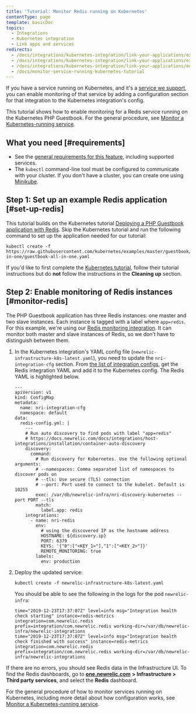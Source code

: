 ```yaml
---
title: 'Tutorial: Monitor Redis running on Kubernetes'
contentType: page
template: basicDoc
topics:
  - Integrations
  - Kubernetes integration
  - Link apps and services
redirects:
  - /docs/integrations/kubernetes-integration/link-your-applications/example-monitoring-service-redis-running-kubernetes
  - /docs/integrations/kubernetes-integration/link-your-applications/example-how-monitor-service-redis-running-kubernetes
  - /docs/integrations/kubernetes-integration/link-your-applications/monitor-service-running-kubernetes-tutorial
  - /docs/monitor-service-running-kubernetes-tutorial
---
```


If you have a service running on Kubernetes, and it's a [service we support](/docs/monitor-service-running-kubernetes#integration-configs), you can enable monitoring of that service by adding a configuration section for that integration to the Kubernetes integration's config.

This tutorial shows how to enable monitoring for a Redis service running on the Kubernetes PHP Guestbook. For the general procedure, see [Monitor a Kubernetes-running service](/docs/monitor-service-running-kubernetes).

## What you need [#requirements]

* See the [general requirements for this feature](/docs/monitor-service-running-kubernetes#requirements), including supported services.
* The `kubectl` command-line tool must be configured to communicate with your cluster. If you don't have a cluster, you can create one using [Minikube](https://kubernetes.io/docs/setup/minikube).

## Step 1: Set up an example Redis application [#set-up-redis]

This tutorial builds on the Kubernetes tutorial [Deploying a PHP Guestbook application with Redis](https://kubernetes.io/docs/tutorials/stateless-application/guestbook/). Skip the Kubernetes tutorial and run the following command to set up the application needed for our tutorial:

```
kubectl create -f https://raw.githubusercontent.com/kubernetes/examples/master/guestbook/all-in-one/guestbook-all-in-one.yaml
```

If you'd like to first complete the [Kubernetes tutorial](https://kubernetes.io/docs/tutorials/stateless-application/guestbook/), follow their tutorial instructions but do **not** follow the instructions in the **Cleaning up** section.

## Step 2: Enable monitoring of Redis instances [#monitor-redis]

The PHP Guestbook application has three Redis instances: one master and two slave instances. Each instance is tagged with a label where `app=redis`. For this example, we're using our [Redis monitoring integration](https://docs.newrelic.com/docs/integrations/host-integrations/host-integrations-list/redis-monitoring-integration). It can monitor both master and slave instances of Redis, so we don’t have to distinguish between them.

1. In the Kubernetes integration's YAML config file (`newrelic-infrastructure-k8s-latest.yaml`), you need to update the `nri-integration-cfg` section. From [the list of integration configs](/docs/monitor-service-running-kubernetes#integration-configs), get the Redis integration YAML and add it to the Kubernetes config. The Redis YAML is highlighted below.

   ```
   ---
   apiVersion: v1
   kind: ConfigMap
   metadata:
     name: nri-integration-cfg
     namespace: default
   data:
     redis-config.yml: |
       ---
       # Run auto discovery to find pods with label "app=redis"
       # https://docs.newrelic.com/docs/integrations/host-integrations/installation/container-auto-discovery
       discovery:
         command:
           # Run discovery for Kubernetes. Use the following optional arguments:
           # --namespaces: Comma separated list of namespaces to discover pods on
           # --tls: Use secure (TLS) connection
           # --port: Port used to connect to the kubelet. Default is 10255
           exec: /var/db/newrelic-infra/nri-discovery-kubernetes --port PORT --tls
           match:
             label.app: redis
       integrations:
         - name: nri-redis
           env:
             # using the discovered IP as the hostname address
             HOSTNAME: ${discovery.ip}
             PORT: 6379
             KEYS: '{"0":["<KEY_1>"],"1":["<KEY_2>"]}'
             REMOTE_MONITORING: true
           labels:
             env: production
   ```
2. Deploy the updated service:

   ```
   kubectl create -f newrelic-infrastructure-k8s-latest.yaml
   ```

   You should be able to see the following in the logs for the pod `newrelic-infra`:

   ```
   time="2019-12-23T17:37:07Z" level=info msg="Integration health check starting" instance=redis-metrics integration=com.newrelic.redis prefix=integration/com.newrelic.redis working-dir=/var/db/newrelic-infra/newrelic-integrations
   time="2019-12-23T17:37:07Z" level=info msg="Integration health check finished with success" instance=redis-metrics integration=com.newrelic.redis prefix=integration/com.newrelic.redis working-dir=/var/db/newrelic-infra/newrelic-integrations
   ```

If there are no errors, you should see Redis data in the Infrastructure UI. To find the Redis dashboards, go to [**one.newrelic.com**](http://one.newrelic.com) **> Infrastructure > Third party services**, and select the **Redis** dashboard.

For the general procedure of how to monitor services running on Kubernetes, including more detail about how configuration works, see [Monitor a Kubernetes-running service](/docs/monitor-service-running-kubernetes).
